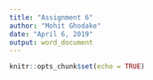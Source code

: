 ```yaml
---
title: "Assignment 6"
author: "Mohit Ghodake"
date: "April 6, 2019"
output: word_document
---
```


```r
knitr::opts_chunk$set(echo = TRUE)
```


